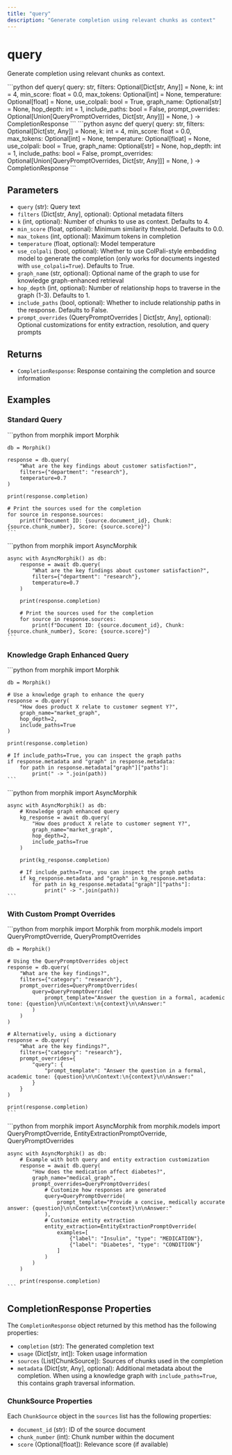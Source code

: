 ```yaml
---
title: "query"
description: "Generate completion using relevant chunks as context"
---
```


# query

Generate completion using relevant chunks as context.

<Tabs>
  <Tab title="Sync">
    ```python
    def query(
        query: str,
        filters: Optional[Dict[str, Any]] = None,
        k: int = 4,
        min_score: float = 0.0,
        max_tokens: Optional[int] = None,
        temperature: Optional[float] = None,
        use_colpali: bool = True,
        graph_name: Optional[str] = None,
        hop_depth: int = 1,
        include_paths: bool = False,
        prompt_overrides: Optional[Union[QueryPromptOverrides, Dict[str, Any]]] = None,
    ) -> CompletionResponse
    ```
  </Tab>
  <Tab title="Async">
    ```python
    async def query(
        query: str,
        filters: Optional[Dict[str, Any]] = None,
        k: int = 4,
        min_score: float = 0.0,
        max_tokens: Optional[int] = None,
        temperature: Optional[float] = None,
        use_colpali: bool = True,
        graph_name: Optional[str] = None,
        hop_depth: int = 1,
        include_paths: bool = False,
        prompt_overrides: Optional[Union[QueryPromptOverrides, Dict[str, Any]]] = None,
    ) -> CompletionResponse
    ```
  </Tab>
</Tabs>

## Parameters

- `query` (str): Query text
- `filters` (Dict[str, Any], optional): Optional metadata filters
- `k` (int, optional): Number of chunks to use as context. Defaults to 4.
- `min_score` (float, optional): Minimum similarity threshold. Defaults to 0.0.
- `max_tokens` (int, optional): Maximum tokens in completion
- `temperature` (float, optional): Model temperature
- `use_colpali` (bool, optional): Whether to use ColPali-style embedding model to generate the completion (only works for documents ingested with `use_colpali=True`). Defaults to True.
- `graph_name` (str, optional): Optional name of the graph to use for knowledge graph-enhanced retrieval
- `hop_depth` (int, optional): Number of relationship hops to traverse in the graph (1-3). Defaults to 1.
- `include_paths` (bool, optional): Whether to include relationship paths in the response. Defaults to False.
- `prompt_overrides` (QueryPromptOverrides | Dict[str, Any], optional): Optional customizations for entity extraction, resolution, and query prompts

## Returns

- `CompletionResponse`: Response containing the completion and source information

## Examples

### Standard Query

<Tabs>
  <Tab title="Sync">
    ```python
    from morphik import Morphik
    
    db = Morphik()
    
    response = db.query(
        "What are the key findings about customer satisfaction?",
        filters={"department": "research"},
        temperature=0.7
    )
    
    print(response.completion)
    
    # Print the sources used for the completion
    for source in response.sources:
        print(f"Document ID: {source.document_id}, Chunk: {source.chunk_number}, Score: {source.score}")
    ```
  </Tab>
  <Tab title="Async">
    ```python
    from morphik import AsyncMorphik
    
    async with AsyncMorphik() as db:
        response = await db.query(
            "What are the key findings about customer satisfaction?",
            filters={"department": "research"},
            temperature=0.7
        )
        
        print(response.completion)
        
        # Print the sources used for the completion
        for source in response.sources:
            print(f"Document ID: {source.document_id}, Chunk: {source.chunk_number}, Score: {source.score}")
    ```
  </Tab>
</Tabs>

### Knowledge Graph Enhanced Query

<Tabs>
  <Tab title="Sync">
    ```python
    from morphik import Morphik
    
    db = Morphik()
    
    # Use a knowledge graph to enhance the query
    response = db.query(
        "How does product X relate to customer segment Y?",
        graph_name="market_graph",
        hop_depth=2,
        include_paths=True
    )
    
    print(response.completion)
    
    # If include_paths=True, you can inspect the graph paths
    if response.metadata and "graph" in response.metadata:
        for path in response.metadata["graph"]["paths"]:
            print(" -> ".join(path))
    ```
  </Tab>
  <Tab title="Async">
    ```python
    from morphik import AsyncMorphik
    
    async with AsyncMorphik() as db:
        # Knowledge graph enhanced query
        kg_response = await db.query(
            "How does product X relate to customer segment Y?",
            graph_name="market_graph",
            hop_depth=2,
            include_paths=True
        )
        
        print(kg_response.completion)
        
        # If include_paths=True, you can inspect the graph paths
        if kg_response.metadata and "graph" in kg_response.metadata:
            for path in kg_response.metadata["graph"]["paths"]:
                print(" -> ".join(path))
    ```
  </Tab>
</Tabs>

### With Custom Prompt Overrides

<Tabs>
  <Tab title="Sync">
    ```python
    from morphik import Morphik
    from morphik.models import QueryPromptOverride, QueryPromptOverrides
    
    db = Morphik()
    
    # Using the QueryPromptOverrides object
    response = db.query(
        "What are the key findings?",
        filters={"category": "research"},
        prompt_overrides=QueryPromptOverrides(
            query=QueryPromptOverride(
                prompt_template="Answer the question in a formal, academic tone: {question}\n\nContext:\n{context}\n\nAnswer:"
            )
        )
    )
    
    # Alternatively, using a dictionary
    response = db.query(
        "What are the key findings?",
        filters={"category": "research"},
        prompt_overrides={
            "query": {
                "prompt_template": "Answer the question in a formal, academic tone: {question}\n\nContext:\n{context}\n\nAnswer:"
            }
        }
    )
    
    print(response.completion)
    ```
  </Tab>
  <Tab title="Async">
    ```python
    from morphik import AsyncMorphik
    from morphik.models import QueryPromptOverride, EntityExtractionPromptOverride, QueryPromptOverrides
    
    async with AsyncMorphik() as db:
        # Example with both query and entity extraction customization
        response = await db.query(
            "How does the medication affect diabetes?",
            graph_name="medical_graph",
            prompt_overrides=QueryPromptOverrides(
                # Customize how responses are generated
                query=QueryPromptOverride(
                    prompt_template="Provide a concise, medically accurate answer: {question}\n\nContext:\n{context}\n\nAnswer:"
                ),
                # Customize entity extraction
                entity_extraction=EntityExtractionPromptOverride(
                    examples=[
                        {"label": "Insulin", "type": "MEDICATION"},
                        {"label": "Diabetes", "type": "CONDITION"}
                    ]
                )
            )
        )
        
        print(response.completion)
    ```
  </Tab>
</Tabs>

## CompletionResponse Properties

The `CompletionResponse` object returned by this method has the following properties:

- `completion` (str): The generated completion text
- `usage` (Dict[str, int]): Token usage information
- `sources` (List[ChunkSource]): Sources of chunks used in the completion
- `metadata` (Dict[str, Any], optional): Additional metadata about the completion. When using a knowledge graph with `include_paths=True`, this contains graph traversal information.

### ChunkSource Properties

Each `ChunkSource` object in the `sources` list has the following properties:

- `document_id` (str): ID of the source document
- `chunk_number` (int): Chunk number within the document
- `score` (Optional[float]): Relevance score (if available)